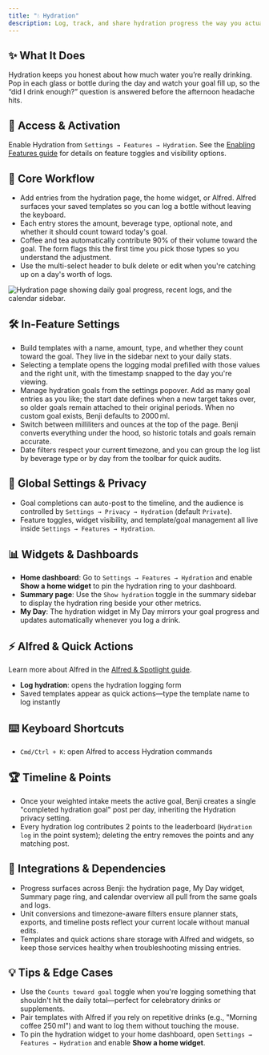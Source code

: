 ```yaml
---
title: "💧 Hydration"
description: Log, track, and share hydration progress the way you actually drink
---
```


## ✨ What It Does

Hydration keeps you honest about how much water you’re really drinking. Pop in each glass or bottle during the day and watch your goal fill up, so the “did I drink enough?” question is answered before the afternoon headache hits.

## 🚪 Access & Activation

Enable Hydration from `Settings → Features → Hydration`. See the [Enabling Features guide](/docs/enabling-features) for details on feature toggles and visibility options.

## 🧭 Core Workflow

- Add entries from the hydration page, the home widget, or Alfred. Alfred surfaces your saved templates so you can log a bottle without leaving the keyboard.
- Each entry stores the amount, beverage type, optional note, and whether it should count toward today's goal.
- Coffee and tea automatically contribute 90% of their volume toward the goal. The form flags this the first time you pick those types so you understand the adjustment.
- Use the multi-select header to bulk delete or edit when you're catching up on a day's worth of logs.

![Hydration page showing daily goal progress, recent logs, and the calendar sidebar.](/images/features/hydration/hydration-main.png)

## 🛠️ In-Feature Settings

- Build templates with a name, amount, type, and whether they count toward the goal. They live in the sidebar next to your daily stats.
- Selecting a template opens the logging modal prefilled with those values and the right unit, with the timestamp snapped to the day you're viewing.
- Manage hydration goals from the settings popover. Add as many goal entries as you like; the start date defines when a new target takes over, so older goals remain attached to their original periods. When no custom goal exists, Benji defaults to 2000 ml.
- Switch between milliliters and ounces at the top of the page. Benji converts everything under the hood, so historic totals and goals remain accurate.
- Date filters respect your current timezone, and you can group the log list by beverage type or by day from the toolbar for quick audits.

## 🔐 Global Settings & Privacy

- Goal completions can auto-post to the timeline, and the audience is controlled by `Settings → Privacy → Hydration` (default `Private`).
- Feature toggles, widget visibility, and template/goal management all live inside `Settings → Features → Hydration`.

## 📊 Widgets & Dashboards

- **Home dashboard**: Go to `Settings → Features → Hydration` and enable **Show a home widget** to pin the hydration ring to your dashboard.
- **Summary page**: Use the `Show hydration` toggle in the summary sidebar to display the hydration ring beside your other metrics.
- **My Day**: The hydration widget in My Day mirrors your goal progress and updates automatically whenever you log a drink.

## ⚡ Alfred & Quick Actions

Learn more about Alfred in the [Alfred & Spotlight guide](/docs/alfred-spotlight).

- **Log hydration**: opens the hydration logging form
- Saved templates appear as quick actions—type the template name to log instantly

## ⌨️ Keyboard Shortcuts

- `Cmd/Ctrl + K`: open Alfred to access Hydration commands

## 🏆 Timeline & Points

- Once your weighted intake meets the active goal, Benji creates a single "completed hydration goal" post per day, inheriting the Hydration privacy setting.
- Every hydration log contributes 2 points to the leaderboard (`Hydration log` in the point system); deleting the entry removes the points and any matching post.

## 🔗 Integrations & Dependencies

- Progress surfaces across Benji: the hydration page, My Day widget, Summary page ring, and calendar overview all pull from the same goals and logs.
- Unit conversions and timezone-aware filters ensure planner stats, exports, and timeline posts reflect your current locale without manual edits.
- Templates and quick actions share storage with Alfred and widgets, so keep those services healthy when troubleshooting missing entries.

## 💡 Tips & Edge Cases

- Use the `Counts toward goal` toggle when you're logging something that shouldn't hit the daily total—perfect for celebratory drinks or supplements.
- Pair templates with Alfred if you rely on repetitive drinks (e.g., "Morning coffee 250 ml") and want to log them without touching the mouse.
- To pin the hydration widget to your home dashboard, open `Settings → Features → Hydration` and enable **Show a home widget**.
